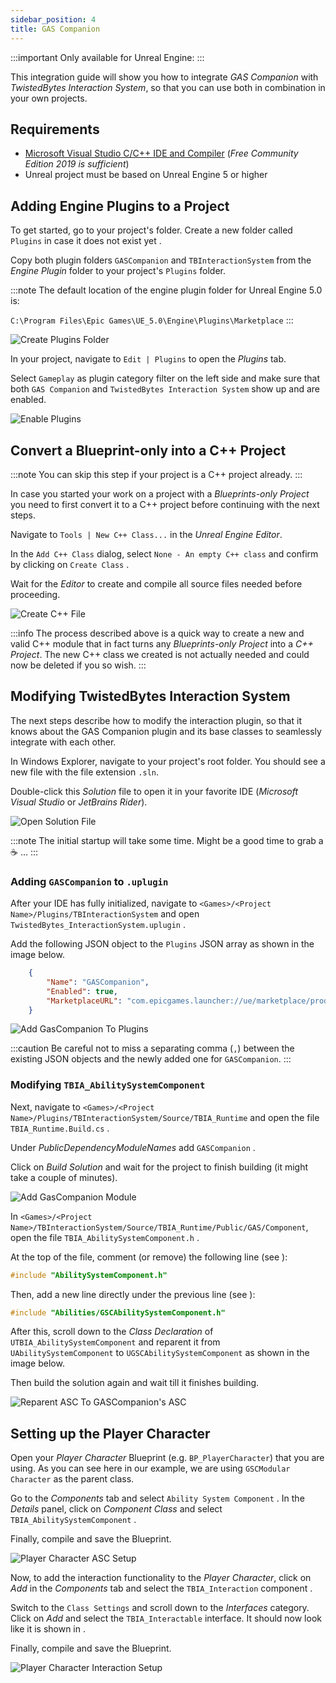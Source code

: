 ```yaml
---
sidebar_position: 4
title: GAS Companion
---
```


:::important Only available for Unreal Engine: <UE version="5.0+"/>
:::

This integration guide will show you how to integrate *GAS Companion* with *TwistedBytes Interaction System*, so that
you can use both in combination in your own projects.

## Requirements

- [Microsoft Visual Studio C/C++ IDE and Compiler](https://visualstudio.microsoft.com/) (*Free Community Edition 2019 is sufficient*)
- Unreal project must be based on Unreal Engine 5 or higher


## Adding Engine Plugins to a Project

To get started, go to your project's folder. Create a new folder called `Plugins` in case it does not exist yet <Step text="1"/>.

Copy both plugin folders `GASCompanion` and `TBInteractionSystem` from the *Engine Plugin* folder to your project's `Plugins` folder.

:::note
The default location of the engine plugin folder for Unreal Engine 5.0 is:

`C:\Program Files\Epic Games\UE_5.0\Engine\Plugins\Marketplace`
:::

![Create Plugins Folder](_static/img/GasCompanion/01_project_plugin.png)

In your project, navigate to `Edit | Plugins` to open the *Plugins* tab.

Select `Gameplay` as plugin category filter on the left side and make sure that both `GAS Companion` <Step text="2"/> and
 `TwistedBytes Interaction System` <Step text="3"/> show up and are enabled.

![Enable Plugins](_static/img/GasCompanion/02_enable_plugins.png)

## Convert a Blueprint-only into a C++ Project

:::note
You can skip this step if your project is a C++ project already.
:::

In case you started your work on a project with a *Blueprints-only Project* you need to first convert it to a
C++ project before continuing with the next steps.

Navigate to `Tools | New C++ Class...` <Step text="1"/> in the *Unreal Engine Editor*.

In the `Add C++ Class` dialog, select `None - An empty C++ class` <Step text="2"/> and confirm by clicking on `Create Class` <Step text="3"/>.

Wait for the *Editor* to create and compile all source files needed before proceeding.

![Create C++ File](_static/img/GasCompanion/03_create_cpp.png)

:::info
The process described above is a quick way to create a new and valid C++ module that in fact turns any
*Blueprints-only Project* into a *C++ Project*. The new C++ class we created is not actually needed and could now be
deleted if you so wish.
:::

## Modifying TwistedBytes Interaction System

The next steps describe how to modify the interaction plugin, so that it knows about the GAS Companion plugin and its
base classes to seamlessly integrate with each other.

In Windows Explorer, navigate to your project's root folder. You should see a new file with the file extension `.sln`.

Double-click this *Solution* file <Step text="1"/> to open it in your favorite IDE (*Microsoft Visual Studio* or *JetBrains Rider*).

![Open Solution File](_static/img/GasCompanion/03b_open_sln.png)

:::note
The initial startup will take some time. Might be a good time to grab a :coffee: ...
:::

### Adding `GASCompanion` to `.uplugin`

After your IDE has fully initialized, navigate to `<Games>/<Project Name>/Plugins/TBInteractionSystem` and open
`TwistedBytes_InteractionSystem.uplugin` <Step text="1"/>.

Add the following JSON object <Step text="2"/> to the `Plugins` JSON array as shown in the image below.

```json
    {
        "Name": "GASCompanion",
        "Enabled": true,
        "MarketplaceURL": "com.epicgames.launcher://ue/marketplace/product/d83c6f34c3fb4b7092dde195c37c7413"
    }
```

![Add GasCompanion To Plugins](_static/img/GasCompanion/04_add_module_to_uplugin.png)

:::caution
Be careful not to miss a separating comma (`,`) between the existing JSON objects and the newly added one for `GASCompanion`.
:::

### Modifying `TBIA_AbilitySystemComponent`

Next, navigate to `<Games>/<Project Name>/Plugins/TBInteractionSystem/Source/TBIA_Runtime` and open the file
`TBIA_Runtime.Build.cs` <Step text="1"/>.

Under *PublicDependencyModuleNames* <Step text="2"/> add `GASCompanion` <Step text="3"/>.

Click on *Build Solution* <Step text="4"/> and wait for the project to finish building (it might take a couple of minutes).

![Add GasCompanion Module](_static/img/GasCompanion/05_runtime_build_dependency.png)

In `<Games>/<Project Name>/TBInteractionSystem/Source/TBIA_Runtime/Public/GAS/Component`,
open the file `TBIA_AbilitySystemComponent.h` <Step text="1"/>.

At the top of the file, comment (or remove) the following line (see <Step text="2"/>):

```cpp
#include "AbilitySystemComponent.h"
```

Then, add a new line directly under the previous line (see <Step text="3"/>):

```cpp
#include "Abilities/GSCAbilitySystemComponent.h"
```

After this, scroll down to the *Class Declaration* of `UTBIA_AbilitySystemComponent` and reparent it from
`UAbilitySystemComponent` to `UGSCAbilitySystemComponent` <Step text="4"/> as shown in the image below.

Then build the solution again and wait till it finishes building.

![Reparent ASC To GASCompanion's ASC](_static/img/GasCompanion/06_reparent_class.png)

## Setting up the Player Character

Open your *Player Character* Blueprint (e.g. `BP_PlayerCharacter`) that you are using. As you can see here in our
example, we are using `GSCModular Character` <Step text="1"/> as the parent class.

Go to the *Components* tab and select `Ability System Component` <Step text="2"/>. In the *Details* panel, click on
*Component Class* <Step text="3"/> and select `TBIA_AbilitySystemComponent` <Step text="4"/>.

Finally, compile and save the Blueprint.

![Player Character ASC Setup](_static/img/GasCompanion/07_component_class.png)

Now, to add the interaction functionality to the *Player Character*, click on *Add* <Step text="1"/> in the
*Components* tab and select the `TBIA_Interaction` component <Step text="2"/>.

Switch to the `Class Settings` and scroll down to the *Interfaces* category. Click on *Add* <Step text="3"/> and
select the `TBIA_Interactable` interface. It should now look like it is shown in <Step text="4"/>.

Finally, compile and save the Blueprint.

![Player Character Interaction Setup](_static/img/GasCompanion/08_add_interaction.png)

